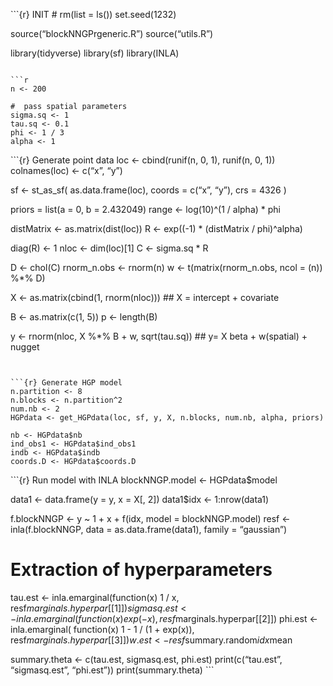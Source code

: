 ```{r} INIT
# rm(list = ls())
set.seed(1232)

source("blockNNGPrgeneric.R")
source("utils.R")

library(tidyverse)
library(sf)
library(INLA)
```

```r
n <- 200

#  pass spatial parameters
sigma.sq <- 1
tau.sq <- 0.1
phi <- 1 / 3
alpha <- 1
```

```{r} Generate point data
loc <- cbind(runif(n, 0, 1), runif(n, 0, 1))
colnames(loc) <- c("x", "y")

sf <- st_as_sf(
  as.data.frame(loc),
  coords = c("x", "y"),
  crs = 4326
)


priors = list(a = 0, b = 2.432049)
range <- log(10)^(1 / alpha) * phi

distMatrix <- as.matrix(dist(loc))
R <- exp((-1) * (distMatrix / phi)^alpha)


diag(R) <- 1
nloc <- dim(loc)[1]
C <- sigma.sq * R

D <- chol(C)
rnorm_n.obs <- rnorm(n)
w <- t(matrix(rnorm_n.obs, ncol = (n)) %*% D)

X <- as.matrix(cbind(1, rnorm(nloc))) ## X = intercept + covariate

B <- as.matrix(c(1, 5))
p <- length(B)

y <- rnorm(nloc, X %*% B + w, sqrt(tau.sq)) ## y= X beta + w(spatial) + nugget

```


```{r} Generate HGP model
n.partition <- 8
n.blocks <- n.partition^2
num.nb <- 2
HGPdata <- get_HGPdata(loc, sf, y, X, n.blocks, num.nb, alpha, priors)

nb <- HGPdata$nb
ind_obs1 <- HGPdata$ind_obs1
indb <- HGPdata$indb
coords.D <- HGPdata$coords.D
```

```{r} Run model with INLA
blockNNGP.model <- HGPdata$model

data1 <- data.frame(y = y, x = X[, 2])
data1$idx <- 1:nrow(data1)

f.blockNNGP <- y ~ 1 + x + f(idx, model = blockNNGP.model)
resf <- inla(f.blockNNGP, data = as.data.frame(data1), family = "gaussian")

# Extraction of hyperparameters
tau.est <- inla.emarginal(function(x) 1 / x, resf$marginals.hyperpar[[1]])
sigmasq.est <- inla.emarginal(function(x) exp(-x), resf$marginals.hyperpar[[2]])
phi.est <- inla.emarginal(
  function(x) 1 - 1 / (1 + exp(x)),
  resf$marginals.hyperpar[[3]]
)
w.est <- resf$summary.random$idx$mean

summary.theta <- c(tau.est, sigmasq.est, phi.est)
print(c("tau.est", "sigmasq.est", "phi.est"))
print(summary.theta)
```
